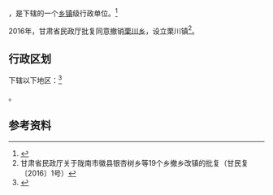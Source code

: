{{中国乡级行政区|62/12/27/203/000}}

'''{{PAGENAMEBASE}}'''，是{{PRC admin/fullname|62/12/27/203/000|3}}下辖的一个[[乡镇|乡镇]]级行政单位。<ref>{{PRC admin/ref sgc|{{PRC admin/parent|62/12/27/203/000}}}}</ref>

2016年，甘肃省民政厅批复同意撤销[[栗川乡|栗川乡]]，设立栗川镇<ref>甘肃省民政厅关于陇南市徽县银杏树乡等19个乡撤乡改镇的批复（甘民复〔2016〕1号）</ref>。

== 行政区划 ==

{{PAGENAMEBASE}}下辖以下地区：<ref>{{PRC admin/ref sgc|62/12/27/203/000}}</ref>

{{PRC admin/children|62/12/27/203/000}}。

== 参考资料 ==

{{reflist}}

{{行政区划小作品}}
{{PRC admin/navcat|62/12/27/203/000}}